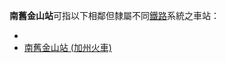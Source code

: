 {{disambig}}
'''南舊金山站'''可指以下相鄰但隸屬不同[[鐵路|鐵路]]系統之車站：
* {{link-en|南舊金山站 (灣區捷運)|South San Francisco (BART station)}}
* [[南舊金山站_(加州火車)|南舊金山站 (加州火車)]]